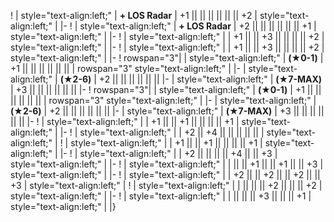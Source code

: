 {{Ship/EquipmentBonuses|class=<includeonly>mw-collapsed</includeonly>}}
!{{GreenGunDP}}{{EquipmentLink|12.7cm Single High-angle Gun Mount Kai 2}}
| style="text-align:left;" | '''+ LOS Radar''' 
| +1 || || || || || || +2
| style="text-align:left;" | 
|-
!{{GreenGunDP}}{{EquipmentLink|12.7cm Twin High-angle Gun Mount Kai 2}}
| style="text-align:left;" | '''+ LOS Radar''' 
| +2 || || || || || || +1
| style="text-align:left;" | 
|-
! {{GreenGunDP}}{{EquipmentLink|5inch Twin Dual-purpose Gun Mount (Concentrated Deployment)}}
| style="text-align:left;" | 
| +1 || || +3 || || || || +2
| style="text-align:left;" | 
|-
! {{GreenGunDP}}{{EquipmentLink|GFCS Mk.37 + 5inch Twin Dual-purpose Gun Mount (Concentrated Deployment)}}
| style="text-align:left;" | 
| +1 || || +3 || || || || +2
| style="text-align:left;" | 
|-
! rowspan="3"|{{RedGunMedium}}{{EquipmentLink|6inch Triple Rapid Fire Gun Mount Mk.16}}
| style="text-align:left;" | '''(★0-1)'''
| +1 || || || || || || 
| rowspan="3" style="text-align:left;" | 
|-
| style="text-align:left;" | '''(★2-6)'''
| +2 || || || || || || 
|-
| style="text-align:left;" | '''(★7-MAX)'''
| +3 || || || || || || 
|-
! rowspan="3"|{{RedGunMedium}}{{EquipmentLink|6inch Triple Rapid Fire Gun Mount Mk.16 mod.2}}
| style="text-align:left;" | '''(★0-1)'''
| +1 || || || || || || 
| rowspan="3" style="text-align:left;" | 
|-
| style="text-align:left;" | '''(★2-6)'''
| +2 || || || || || || 
|-
| style="text-align:left;" | '''(★7-MAX)'''
| +3 || || || || || || 
|-
! {{GreenGunDP}}{{EquipmentLink|5inch Single High-angle Gun Mount Battery}}
| style="text-align:left;" | 
| +1 || || +1 || || || || +1
| style="text-align:left;" | 
|-
! {{TorpedoWeapon}}{{EquipmentLink|533mm Quintuple Torpedo Mount (Late Model)}}
| style="text-align:left;" | 
| +2 || +4 || || || || || 
| style="text-align:left;" |
{{Ship/EquipmentBonuses/Header}}
! {{Radar}}{{EquipmentLink|GFCS Mk.37}}
| style="text-align:left;" | 
| +1 || || +1 || || || || +1
| style="text-align:left;" | 
|-
! {{Radar}}{{EquipmentLink|SG Radar (Initial Model)}}
| style="text-align:left;" | 
| +2 || || || || +4 || || +3
| style="text-align:left;" | 
|-
! {{Radar}}{{EquipmentLink|SK Radar}}
| style="text-align:left;" | 
| || || +1 || || +1 || || +3
| style="text-align:left;" | 
|-
! {{Radar}}{{EquipmentLink|SK + SG Radar}}
| style="text-align:left;" | 
| +2 || || +2 || || +2 || || +3
| style="text-align:left;" | 
{{Ship/EquipmentBonuses/Header}}
! {{DepthCharge}}{{EquipmentLink|RUR-4A Weapon Alpha Kai}}
| style="text-align:left;" | 
| || || || +2 || || || +2
| style="text-align:left;" | 
|-
! {{DepthCharge}}{{EquipmentLink|Lightweight ASW Torpedo (Initial Test Model)}}
| style="text-align:left;" | 
| || || || +3 || || || +1
| style="text-align:left;" | 
|}